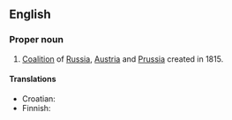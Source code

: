 ==English==
{{wikipedia}}

===Proper noun===
{{en-proper-noun}}

# [[coalition|Coalition]] of [[Russia]], [[Austria]] and [[Prussia]] created in 1815.

====Translations====
{{top}}
* Croatian: {{t-|hr|Sveta Alijansa|f}}
* Finnish: {{t|fi|Pyhä allianssi}}
{{mid}}
{{bottom}}